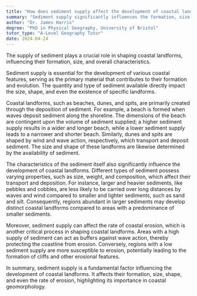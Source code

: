```yaml
---
title: "How does sediment supply affect the development of coastal landforms?"
summary: "Sediment supply significantly influences the formation, size, and shape of coastal landforms."
author: "Dr. James Harris"
degree: "PhD in Physical Geography, University of Bristol"
tutor_type: "A-Level Geography Tutor"
date: 2024-04-24
---
```


The supply of sediment plays a crucial role in shaping coastal landforms, influencing their formation, size, and overall characteristics.

Sediment supply is essential for the development of various coastal features, serving as the primary material that contributes to their formation and evolution. The quantity and type of sediment available directly impact the size, shape, and even the existence of specific landforms.

Coastal landforms, such as beaches, dunes, and spits, are primarily created through the deposition of sediment. For example, a beach is formed when waves deposit sediment along the shoreline. The dimensions of the beach are contingent upon the volume of sediment supplied; a higher sediment supply results in a wider and longer beach, while a lower sediment supply leads to a narrower and shorter beach. Similarly, dunes and spits are shaped by wind and wave action, respectively, which transport and deposit sediment. The size and shape of these landforms are likewise determined by the availability of sediment.

The characteristics of the sediment itself also significantly influence the development of coastal landforms. Different types of sediment possess varying properties, such as size, weight, and composition, which affect their transport and deposition. For instance, larger and heavier sediments, like pebbles and cobbles, are less likely to be carried over long distances by waves and wind compared to smaller and lighter sediments, such as sand and silt. Consequently, regions abundant in larger sediments may develop distinct coastal landforms compared to areas with a predominance of smaller sediments.

Moreover, sediment supply can affect the rate of coastal erosion, which is another critical process in shaping coastal landforms. Areas with a high supply of sediment can act as buffers against wave action, thereby protecting the coastline from erosion. Conversely, regions with a low sediment supply are more susceptible to erosion, potentially leading to the formation of cliffs and other erosional features.

In summary, sediment supply is a fundamental factor influencing the development of coastal landforms. It affects their formation, size, shape, and even the rate of erosion, highlighting its importance in coastal geomorphology.
    